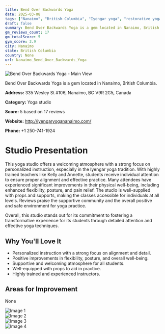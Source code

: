 ```yaml
---
title: Bend Over Backwards Yoga
date: 2025-03-08
tags: ["Nanaimo", "British Columbia", "Iyengar yoga", "restorative yoga", "supportive atmosphere", "personalized instruction", "Nanaimo"]  
draft: false
summary: Bend Over Backwards Yoga is a gem located in Nanaimo, British Columbia.
gm_reviews_count: 17
gm_totalScore: 5
gym_score: 3.9
city: Nanaimo
state: British Columbia
country: None
url: Nanaimo_Bend_Over_Backwards_Yoga
---
```


<div className="aspect-[16/9] relative my-8">
  <img 
    src="https://lh5.googleusercontent.com/p/AF1QipOd88uIEcmPIPwsO-xDcXEmsAjCYp-eYrcnqTlG=w1920-h1080-k-no"
    alt="Bend Over Backwards Yoga - Main View"
    className="object-cover absolute inset-0 w-full h-full rounded-lg"
  />
</div>

Bend Over Backwards Yoga is a gem located in Nanaimo, British Columbia.

**Address:** 335 Wesley St #106, Nanaimo, BC V9R 2G5, Canada

**Category:** Yoga studio

**Score:** 5 based on 17 reviews

**Website:** http://iyengaryogananaimo.com/

**Phone:** +1 250-741-1924

# Studio Presentation

This yoga studio offers a welcoming atmosphere with a strong focus on personalized instruction, especially in the Iyengar yoga tradition. With highly trained teachers like Kelly and Annette, students receive individual attention to ensure proper alignment and effective practice. Many attendees have experienced significant improvements in their physical well-being, including enhanced flexibility, posture, and pain relief. The studio is well-supplied with props and supports, making the classes accessible for individuals at all levels. Reviews praise the supportive community and the overall positive and safe environment for yoga practice.

Overall, this studio stands out for its commitment to fostering a transformative experience for its students through detailed attention and effective yoga techniques.

## Why You'll Love It

- Personalized instruction with a strong focus on alignment and detail.
- Positive improvements in flexibility, posture, and overall well-being.
- Supportive and welcoming atmosphere for all students.
- Well-equipped with props to aid in practice.
- Highly trained and experienced instructors.

## Areas for Improvement

None

<div className="grid grid-cols-1 xl:grid-cols-2 gap-4 my-8">
<div className="aspect-[4/3] relative"><img src="https://lh5.googleusercontent.com/p/AF1QipOAL_uD588c_3Kxr7x5J6M-U9D-bmRmtfGE8quO=w1920-h1080-k-no" alt="Image 1" className="object-cover absolute inset-0 w-full h-full rounded-lg" /></div>
<div className="aspect-[4/3] relative"><img src="https://lh5.googleusercontent.com/p/AF1QipOUqQyYkDM1UzeD5uAT-4vbPY3O7bJ1ywKuX7E4=w1920-h1080-k-no" alt="Image 2" className="object-cover absolute inset-0 w-full h-full rounded-lg" /></div>
<div className="aspect-[4/3] relative"><img src="https://lh3.googleusercontent.com/gps-cs-s/AB5caB-shO9GiZUH86LRSukt1oIkQlMLjS27RNBYpIfhwiHJt_eg7f2PH1X8DOvO8vPK960iJUcLkOkki1ASoCvFC1JoUPQ3XWZlx7IMgNsOylmxb6DkQGQhmLAjASOGxlenf0JmdpMW=w1920-h1080-k-no" alt="Image 3" className="object-cover absolute inset-0 w-full h-full rounded-lg" /></div>
<div className="aspect-[4/3] relative"><img src="https://lh5.googleusercontent.com/p/AF1QipN3qaporW5e5LwZfON5lHRrcHNXV4XJiKuKwzI0=w1920-h1080-k-no" alt="Image 4" className="object-cover absolute inset-0 w-full h-full rounded-lg" /></div>
</div>